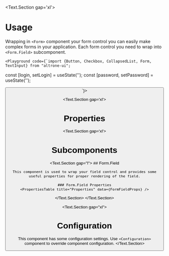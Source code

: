 
<BluePrint title="Form" description="This component is used to wrap form elements" />

<Text.Section gap='xl'>
  # Usage

  Wrapping in `<Form>` component your form control you can easily make complex forms in your application. Each form control
  you need to wrap into `<Form.Field>` subcomponent.

    <Playground code={`import {Button, Checkbox, CollapsedList, Form, TextInput} from "altrone-ui";

const [login, setLogin] = useState('');
const [password, setPassword] = useState('');

<Form>
  <Form.Field required name="login" label="Username">
    <TextInput placeholder="Enter your login" value={login} onChange={setLogin} />
  </Form.Field>
  <Form.Field required name="password" label="Password" description="No less than 7 characters. Has to include digits and special symbols">
    <TextInput placeholder="Your password" value={password} onChange={setPassword} />
  </Form.Field>
  <Button size="l" label="Sign In" />
</Form>
`}>
      <FormDemo />
    </Playground>
</Text.Section>

<Text.Section gap='xl'>
  # Properties
  <PropertiesTable title="Properties" data={FormProps} />
</Text.Section>

<Text.Section gap='xl'>
  # Subcomponents

  <Text.Section gap="l">
    ## Form.Field

    This component is used to wrap your field control and provides some useful properties for proper rendering of the field.

    ### Form.Field Properties
    <PropertiesTable title="Properties" data={FormFieldProps} />
  </Text.Section>
</Text.Section>

<Text.Section gap="xl">
  # Configuration
  This component has some configuration settings. Use `<Configuration>` component to override component configuration.
  <ConfigTable filter="form." />
</Text.Section>